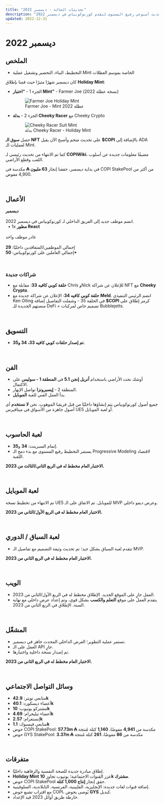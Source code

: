 ```yaml
---
title: "تحديثات الحالة - ديسمبر 2022"
description: "تحديث أسبوعي رفيع المستوى لتقدم كورنوكوبياس في ديسمبر 2022."
updated: 2022-12-31
---
```


# ديسمبر 2022  

## الملخص  

<ul className="styled-list">
  <li>التخطيط، البناء، التحضير وتشغيل عملية Mint الخاصة بموسم العطلات</li>
</ul>  

<p>كان ديسمبر شهرًا مثيرًا حيث قمنا بإطلاق <b>Holiday Mint</b>:</p>  

<ul className="styled-list">
  <li>
    الجزء 1 - <b>“اختبار Mint”</b> - Farmer Joe (نسخة عطلة 2022)  
    <figure className="img-center">
      <img src="/images/status/2022-12/farmer-joe.gif" alt="Farmer Joe Holiday Mint" />
      <figcaption>Farmer Joe - Mint عطلة 2022</figcaption>
    </figure>
  </li>
  <li>
    الجزء 2 - <b>بدلة Cheeky Racer</b> مع Cheeky Crypto  
    <figure className="img-center">
      <img src="/images/status/2022-12/cheeky-racer.avif" alt="Cheeky Racer Suit Mint" />
      <figcaption>بدلة Cheeky Racer - Holiday Mint</figcaption>
    </figure>
  </li>
</ul>  

<p>
حصل <b>سوق الـ NFT</b> على تحديث ضخم وأصبح الآن يقبل <b>$COPI</b> بالإضافة إلى ADA لعمليات الـ Mint.  
</p>  

<p>
كما تم الانتهاء من تحديث رئيسي لـ <b>COPIWiki</b>، مضيفًا معلومات جديدة عن أسلوب اللعب وقطع الأراضي.  
</p>  

<p>
في بداية ديسمبر، حققنا إنجاز <b>63 مليون ₳</b> مكدسة في COPI StakePool من أكثر من 4,900 مفوض.  
</p>  

<br />  

## الأعمال  

<div className="note-box">
  <p style={{margin: 0}}>
    <b>ديسمبر</b><br /><br />
    انضم موظف جديد إلى الفريق الداخلي لـ كورنوكوبياس في ديسمبر 2022.<br />
    &nbsp;&nbsp;• 1x <b>مطور React</b><br /><br />
    غادر موظف واحد<br /><br />
    إجمالي الموظفين/المتعاقدين داخليًا: <b style={{color:"#f59e0b"}}>29</b><br />
    إجمالي العاملين على كورنوكوبياس: <b style={{color:"#f59e0b"}}>50+​</b>
  </p>
</div>  

<br />  

### شراكات جديدة  

<ul className="styled-list">
  <li>
    <b>حلقة كوبي كافيه 33</b>: مقابلة مع Chris وNick للإعلان عن شراكة NFT مع <b>Cheeky Crypto</b>.
  </li>
  <li>
    <b>حلقة كوبي كافيه 34</b>: الإعلان عن شراكة جديدة مع <b>Meld</b>.  
    انضم الرئيس التنفيذي Ken Olling في الحلقة 35 - وشملت التفاصيل إضافة <b>$COPI</b> كرمز إطلاق على منصتهم الجديدة للـ DeFi + تصميم خاص لمركبات Bubblejetts.
  </li>
</ul>  

<br />  

## التسويق  

<ul className="styled-list">
  <li><b>تم إصدار حلقات كوبي كافيه 33، 34 و35.</b></li>
</ul>  

<br />  

## الفن  

<ul className="styled-list">
  <li>أوشك نحت الأراضي باستخدام <b>أنريل إنجن 5.1</b> في <b>المنطقة 1 - سوليس</b> على الاكتمال.</li>
  <li>المنطقة 2 - <b>إيسبرونزا</b> تواصل الإبهار.</li>
  <li>بدأ العمل الفني للعبة <b>الموبايل</b>.</li>
</ul>  

<div className="note-box success">
  <p style={{margin: 0}}>
    جميع أصول كورنوكوبياس يتم إنشاؤها داخليًا من قبل فريقنا الموهوب.  
    نحن <b>لا نستخدم</b> أي أصول جاهزة من الأسواق في ميتافيرس UE5 أو لعبة الموبايل.
  </p>
</div>  

<br />  

## لعبة الحاسوب  

<ul className="styled-list">
  <li>إتمام السبرينت: <b>34</b> و<b>35</b>.</li>
  <li>يستمر التخطيط رفيع المستوى مع بدء دمج الـ Progressive Modeling لاقتصاد اللعبة.</li>
</ul>  

<p><b>الاختبار العام مخطط له في الربع الثاني/الثالث من 2023.</b></p>  

<br />  

## لعبة الموبايل  

<p>تم الانتهاء من تخطيط نسخة UE5 للموبايل. تم الاتفاق على الـ MVP وعرض ديمو داخلي.</p>  
<p><b>الاختبار العام مخطط له في الربع الأول/الثاني من 2023.</b></p>  

<br />  

## لعبة السباق / الدوري  

<ul className="styled-list">
  <li>تتقدم لعبة السباق بشكل جيد؛ تم تحديث وثيقة التصميم مع تفاصيل الـ MVP.</li>
</ul>  

<p><b>الاختبار العام مخطط له في الربع الثاني من 2023.</b></p>  

<br />  

## الويب  

<ul className="styled-list">
  <li>العمل جارٍ على الموقع الجديد. الإطلاق مخطط له في الربع الأول/الثاني من 2023.</li>
  <li>يتقدم العمل على موقع <b>التعلم والكسب</b> بشكل قوي، وتم إعداد عرض داخلي مع نهاية السنة. الإطلاق في الربع الثاني من 2023.</li>
</ul>  

<br />  

## المشغّل  

<ul className="styled-list">
  <li>تستمر عملية التطوير؛ العرض الداخلي المحدث جاهز في ديسمبر.</li>
  <li>العمل على الـ API جارٍ.</li>
  <li>تم إصدار نسخة داخلية واختبارها.</li>
</ul>  

<p><b>الاختبار العام مخطط له في الربع الثاني من 2023.</b></p>  

<br />  

## وسائل التواصل الاجتماعي  

<ul className="styled-list">
  <li>متابعي تويتر: <b>42.9k</b></li>
  <li>أعضاء ديسكورد: <b>40.1k</b></li>
  <li>مشتركو يوتيوب: <b>10k</b></li>
  <li>أعضاء تيليجرام: <b>4.69k</b></li>
  <li>إنستغرام: <b>2.57k</b></li>
  <li>متابعي فيسبوك: <b>1.1k</b></li>
  <li>حوض COPI StakePool: <b>57.73m ₳</b> مكدسة من <b>4,941</b> مفوضًا، <b>1,140</b> كتلة مُنتجة</li>
  <li>حوض GYS StakePool: <b>3.37m ₳</b> مكدسة من <b>86</b> مفوضًا، <b>261</b> كتلة مُنتجة</li>
</ul>  

<br />  

## متفرقات  

<ul className="styled-list">
  <li>إطلاق مبادرة جديدة للصحة النفسية والرفاهية داخليًا.</li>
  <li><b>Holiday Mint</b> عزز القنوات الاجتماعية؛ يوتيوب تجاوز <b>10k مشترك</b>.</li>
  <li>حوض COPI StakePool حقق إنجاز <b>إنتاج 1,000 كتلة</b>.</li>
  <li>إضافة قنوات لغات جديدة: الإنجليزية، الفلبينية، الفرنسية، التايلاندية، السلوفينية.</li>
  <li>مع اقتراب تشبع حوض COPI، يُوصى بحوض <b>GYS</b> كبديل.</li>
  <li>خارطة طريق أوائل 2023 قيد الإعداد.</li>
</ul>  
